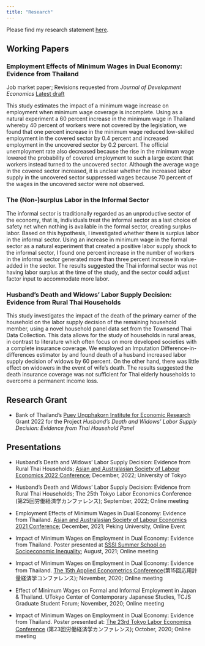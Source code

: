 ```yaml
---
title: "Research"
---
```


Please find my research statement [here](https://drive.google.com/file/d/1dNy8w3mMqWTV7demVYXi5suIJlSAWeOo/view?usp=sharing).

## Working Papers

### Employment Effects of Minimum Wages in Dual Economy: Evidence from Thailand

Job market paper; Revisions requested from *Journal of Development Economics* [Latest draft](https://drive.google.com/file/d/1ph9J3dezvwGT_80yA_vqoUvCBCK0vXzx/view?usp=sharing)

This study estimates the impact of a minimum wage increase on employment when minimum wage coverage is incomplete. Using as a natural experiment a 60 percent increase in the minimum wage in Thailand whereby 40 percent of workers were not covered by the legislation, we found that one percent increase in the minimum wage reduced low-skilled employment in the covered sector by 0.4 percent and increased employment in the uncovered sector by 0.2 percent. The official unemployment rate also decreased because the rise in the minimum wage lowered the probability of covered employment to such a large extent that workers instead turned to the uncovered sector. Although the average wage in the covered sector increased, it is unclear whether the increased labor supply in the uncovered sector suppressed wages because 70 percent of the wages in the uncovered sector were not observed. 

### The (Non-)surplus Labor in the Informal Sector

The informal sector is traditionally regarded as an unproductive sector of the economy, that is, individuals treat the informal sector as a last choice of safety net when nothing is available in the formal sector, creating surplus labor. Based on this hypothesis, I investigated whether there is surplus labor in the informal sector. Using an increase in minimum wage in the formal sector as a natural experiment that created a positive labor supply shock to the informal sector, I found one percent increase in the number of workers in the informal sector generated more than three percent increase in value-added in the sector. The results suggested the Thai informal sector was not having labor surplus at the time of the study, and the sector could adjust factor input to accommodate more labor.

### Husband's Death and Widows' Labor Supply Decision: Evidence from Rural Thai Households 

This study investigates the impact of the death of the primary earner of the household on the labor supply decision of the remaining household member, using a novel household panel data set from the Townsend Thai Data Collection. This data allows for the study of households in rural areas, in contrast to literature which often focus on more developed societies with a complete insurance coverage. We employed an Imputation Difference-in-differences estimator by \cite{borusyak2021revisiting} and found death of a husband increased labor supply decision of widows by 60 percent. On the other hand, there was little effect on widowers in the event of wife's death. The results suggested the death insurance coverage was not sufficient for Thai elderly households to overcome a permanent income loss.

## Research Grant

- Bank of Thailand's [Puey Ungphakorn Institute for Economic Research](https://www.pier.or.th/en/about/#top) Grant 2022 for the Project *Husband's Death and Widows' Labor Supply Decision: Evidence from Thai Household Panel*

## Presentations

- Husband's Death and Widows' Labor Supply Decision: Evidence from Rural Thai Households; [Asian and Australasian Society of Labour Economics 2022 Conference](https://www.aasle.org/); December, 2022; University of Tokyo

- Husband's Death and Widows' Labor Supply Decision: Evidence from Rural Thai Households; The 25th Tokyo Labor Economics Conference (第25回労働経済学カンファレンス); September, 2022; Online meeting

- Employment Effects of Minimum Wages in Dual Economy: Evidence from Thailand. [Asian and Australasian Society of Labour Economics 2021 Conference](https://www.aasle.org/); December, 2021; Peking University, Online Event

- Impact of Minimum Wages on Employment in Dual Economy: Evidence from Thailand. Poster presented at [SSSI Summer School on Socioeconomic Inequality](https://hceconomics.uchicago.edu/sssi.uchicago.edu); August, 2021; Online meeting

- Impact of Minimum Wages on Employment in Dual Economy: Evidence from Thailand. [The 15th Applied Econometrics Conference](http://www.crepe.e.u-tokyo.ac.jp/index.html)(第15回応用計量経済学コンファレンス); November, 2020; Online meeting

- Effect of Minimum Wages on Formal and Informal Employment
in Japan & Thailand. UTokyo Center of Contemporary Japanese Studies, TCJS Graduate Student Forum; November, 2020; Online meeting

- Impact of Minimum Wages on Employment in Dual Economy: Evidence from Thailand. Poster presented at: [The 23rd Tokyo Labor Economics Conference](https://sites.google.com/site/tokyolaborwkshp/home) (第23回労働経済学カンファレンス); October, 2020; Online meeting

